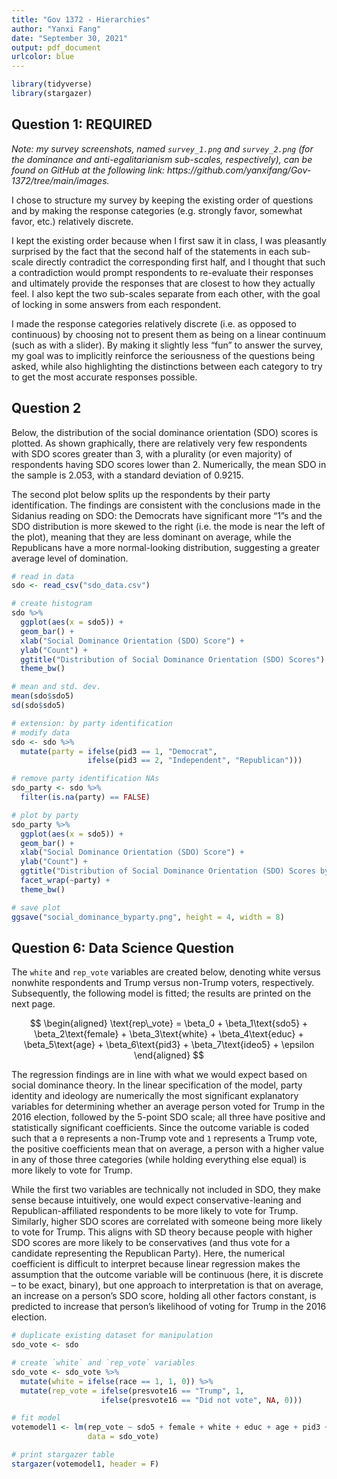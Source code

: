 ---
title: "Gov 1372 - Hierarchies"
author: "Yanxi Fang"
date: "September 30, 2021"
output: pdf_document
urlcolor: blue
---

```{r, message = F, warning = F}
library(tidyverse)
library(stargazer)
```

## Question 1: REQUIRED

*Note: my survey screenshots, named `survey_1.png` and `survey_2.png` (for the dominance and anti-egalitarianism sub-scales, respectively), can be found on GitHub at the following link: https://github.com/yanxifang/Gov-1372/tree/main/images.*

I chose to structure my survey by keeping the existing order of questions and by making the response categories (e.g. strongly favor, somewhat favor, etc.) relatively discrete.

I kept the existing order because when I first saw it in class, I was pleasantly surprised by the fact that the second half of the statements in each sub-scale directly contradict the corresponding first half, and I thought that such a contradiction would prompt respondents to re-evaluate their responses and ultimately provide the responses that are closest to how they actually feel. I also kept the two sub-scales separate from each other, with the goal of locking in some answers from each respondent.

I made the response categories relatively discrete (i.e. as opposed to continuous) by choosing not to present them as being on a linear continuum (such as with a slider). By making it slightly less "fun" to answer the survey, my goal was to implicitly reinforce the seriousness of the questions being asked, while also highlighting the distinctions between each category to try to get the most accurate responses possible.

\newpage

## Question 2

Below, the distribution of the social dominance orientation (SDO) scores is plotted. As shown graphically, there are relatively very few respondents with SDO scores greater than 3, with a plurality (or even majority) of respondents having SDO scores lower than 2. Numerically, the mean SDO in the sample is $2.053$, with a standard deviation of $0.9215$.

The second plot below splits up the respondents by their party identification. The findings are consistent with the conclusions made in the Sidanius reading on SDO: the Democrats have significant more "1"s and the SDO distribution is more skewed to the right (i.e. the mode is near the left of the plot), meaning that they are less dominant on average, while the Republicans have a more normal-looking distribution, suggesting a greater average level of domination. 

```{r, message = F}
# read in data
sdo <- read_csv("sdo_data.csv")

# create histogram
sdo %>%
  ggplot(aes(x = sdo5)) +
  geom_bar() +
  xlab("Social Dominance Orientation (SDO) Score") +
  ylab("Count") +
  ggtitle("Distribution of Social Dominance Orientation (SDO) Scores") +
  theme_bw()

# mean and std. dev.
mean(sdo$sdo5)
sd(sdo$sdo5)

# extension: by party identification
# modify data
sdo <- sdo %>%
  mutate(party = ifelse(pid3 == 1, "Democrat",
                 ifelse(pid3 == 2, "Independent", "Republican")))

# remove party identification NAs
sdo_party <- sdo %>%
  filter(is.na(party) == FALSE)

# plot by party
sdo_party %>%
  ggplot(aes(x = sdo5)) +
  geom_bar() +
  xlab("Social Dominance Orientation (SDO) Score") +
  ylab("Count") +
  ggtitle("Distribution of Social Dominance Orientation (SDO) Scores by Party") +
  facet_wrap(~party) +
  theme_bw()

# save plot
ggsave("social_dominance_byparty.png", height = 4, width = 8)
```

\newpage

## Question 6: Data Science Question

The `white` and `rep_vote` variables are created below, denoting white versus nonwhite respondents and Trump versus non-Trump voters, respectively. Subsequently, the following model is fitted; the results are printed on the next page.

$$
\begin{aligned}
\text{rep\_vote} = \beta_0 + \beta_1\text{sdo5} + \beta_2\text{female} + \beta_3\text{white} + \beta_4\text{educ} +  \beta_5\text{age} + \beta_6\text{pid3} + \beta_7\text{ideo5} + \epsilon
\end{aligned}
$$

The regression findings are in line with what we would expect based on social dominance theory. In the linear specification of the model, party identity and ideology are numerically the most significant explanatory variables for determining whether an average person voted for Trump in the 2016 election, followed by the 5-point SDO scale; all three have positive and statistically significant coefficients. Since the outcome variable is coded such that a `0` represents a non-Trump vote and `1` represents a Trump vote, the positive coefficients mean that on average, a person with a higher value in any of those three categories (while holding everything else equal) is more likely to vote for Trump.

While the first two variables are technically not included in SDO, they make sense because intuitively, one would expect conservative-leaning and Republican-affiliated respondents to be more likely to vote for Trump. Similarly, higher SDO scores are correlated with someone being more likely to vote for Trump. This aligns with SD theory because people with higher SDO scores are more likely to be conservatives (and thus vote for a candidate representing the Republican Party). Here, the numerical coefficient is difficult to interpret because linear regression makes the assumption that the outcome variable will be continuous (here, it is discrete -- to be exact, binary), but one approach to interpretation is that on average, an increase on a person's SDO score, holding all other factors constant, is predicted to increase that person's likelihood of voting for Trump in the 2016 election. 

```{r}
# duplicate existing dataset for manipulation
sdo_vote <- sdo

# create `white` and `rep_vote` variables
sdo_vote <- sdo_vote %>%
  mutate(white = ifelse(race == 1, 1, 0)) %>%
  mutate(rep_vote = ifelse(presvote16 == "Trump", 1,
                    ifelse(presvote16 == "Did not vote", NA, 0)))

# fit model
votemodel1 <- lm(rep_vote ~ sdo5 + female + white + educ + age + pid3 + ideo5,
                 data = sdo_vote)
```

```{r, results = 'asis'}
# print stargazer table
stargazer(votemodel1, header = F)
```